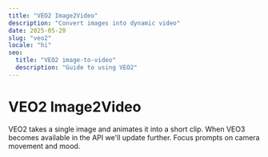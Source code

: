 ```yaml
---
title: "VEO2 Image2Video"
description: "Convert images into dynamic video"
date: 2025-05-20
slug: "veo2"
locale: "hi"
seo:
  title: "VEO2 image-to-video"
  description: "Guide to using VEO2"
---
```


# VEO2 Image2Video

VEO2 takes a single image and animates it into a short clip. When VEO3 becomes available in the API we'll update further.
Focus prompts on camera movement and mood.
